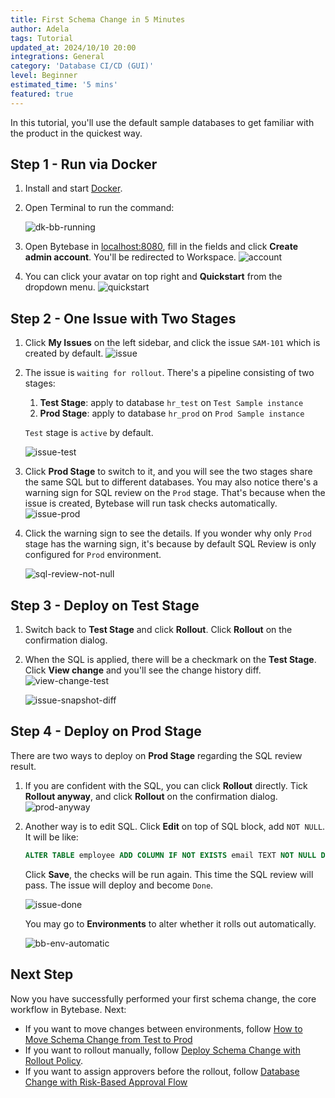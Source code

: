 ```yaml
---
title: First Schema Change in 5 Minutes
author: Adela
tags: Tutorial
updated_at: 2024/10/10 20:00
integrations: General
category: 'Database CI/CD (GUI)'
level: Beginner
estimated_time: '5 mins'
featured: true
---
```



In this tutorial, you'll use the default sample databases to get familiar with the product in the quickest way.

## Step 1 - Run via Docker

1. Install and start [Docker](https://www.docker.com/).
1. Open Terminal to run the command:

   <TerminalDockerRunVolume />

   ![dk-bb-running](/content/docs/tutorials/first-schema-change/dk-bb-running.webp)

1. Open Bytebase in [localhost:8080](http://localhost:8080/), fill in the fields and click **Create admin account**. You'll be redirected to Workspace.
   ![account](/content/docs/tutorials/first-schema-change/account.webp)

1. You can click your avatar on top right and **Quickstart** from the dropdown menu.
   ![quickstart](/content/docs/tutorials/first-schema-change/quickstart.webp)

## Step 2 - One Issue with Two Stages

1. Click **My Issues** on the left sidebar, and click the issue `SAM-101` which is created by default.
   ![issue](/content/docs/tutorials/first-schema-change/issue.webp)

1. The issue is `waiting for rollout`. There's a pipeline consisting of two stages:

   1. **Test Stage**: apply to database `hr_test` on `Test Sample instance`
   2. **Prod Stage**: apply to database `hr_prod` on `Prod Sample instance`

   `Test` stage is `active` by default.

   ![issue-test](/content/docs/tutorials/first-schema-change/issue-test.webp)

1. Click **Prod Stage** to switch to it, and you will see the two stages share the same SQL but to different databases. You may also notice there's a warning sign for SQL review on the `Prod` stage. That's because when the issue is created, Bytebase will run task checks automatically.
   ![issue-prod](/content/docs/tutorials/first-schema-change/issue-prod.webp)

1. Click the warning sign to see the details. If you wonder why only `Prod` stage has the warning sign, it's because by default SQL Review is only configured for `Prod` environment.

   ![sql-review-not-null](/content/docs/tutorials/first-schema-change/sql-review-not-null.webp)

## Step 3 - Deploy on Test Stage

1. Switch back to **Test Stage** and click **Rollout**. Click **Rollout** on the confirmation dialog.

1. When the SQL is applied, there will be a checkmark on the **Test Stage**. Click **View change** and you'll see the change history diff.
   ![view-change-test](/content/docs/tutorials/first-schema-change/view-change-test.webp)

   ![issue-snapshot-diff](/content/docs/tutorials/first-schema-change/issue-snapshot-diff.webp)

## Step 4 - Deploy on Prod Stage

There are two ways to deploy on **Prod Stage** regarding the SQL review result.

1. If you are confident with the SQL, you can click **Rollout** directly. Tick **Rollout anyway**, and click **Rollout** on the confirmation dialog.
   ![prod-anyway](/content/docs/tutorials/first-schema-change/prod-anyway.webp)

1. Another way is to edit SQL. Click **Edit** on top of SQL block, add `NOT NULL`. It will be like:

   ```sql
   ALTER TABLE employee ADD COLUMN IF NOT EXISTS email TEXT NOT NULL DEFAULT '';
   ```

   Click **Save**, the checks will be run again. This time the SQL review will pass. The issue will deploy and become `Done`.

   ![issue-done](/content/docs/tutorials/first-schema-change/issue-done.webp)

   You may go to **Environments** to alter whether it rolls out automatically.

   ![bb-env-automatic](/content/docs/tutorials/first-schema-change/bb-env-automatic.webp)

## Next Step

Now you have successfully performed your first schema change, the core workflow in Bytebase. Next:

- If you want to move changes between environments, follow [How to Move Schema Change from Test to Prod](/tutorials/how-to-move-schema-change-from-test-to-prod/)
- If you want to rollout manually, follow [Deploy Schema Change with Rollout Policy](/tutorials/deploy-schema-migration/).
- If you want to assign approvers before the rollout, follow [Database Change with Risk-Based Approval Flow](/tutorials/database-change-management-with-risk-adjusted-approval-flow/)

